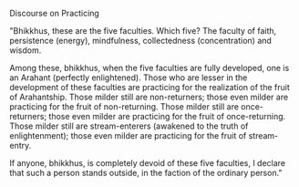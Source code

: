 Discourse on Practicing

"Bhikkhus, these are the five faculties. Which five? The faculty of faith, persistence (energy), mindfulness, collectedness (concentration) and wisdom.

Among these, bhikkhus, when the five faculties are fully developed, one is an Arahant (perfectly enlightened). Those who are lesser in the development of these faculties are practicing for the realization of the fruit of Arahantship. Those milder still are non-returners; those even milder are practicing for the fruit of non-returning. Those milder still are once-returners; those even milder are practicing for the fruit of once-returning. Those milder still are stream-enterers (awakened to the truth of enlightenment); those even milder are practicing for the fruit of stream-entry.

If anyone, bhikkhus, is completely devoid of these five faculties, I declare that such a person stands outside, in the faction of the ordinary person."